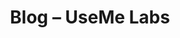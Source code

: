 ﻿---
title: "Blog – UseMe Labs"
description: "Latest updates and insights from the UseMe Labs team."
layout: "page"
hero:
  eyebrow: "Updates"
  headline: "Blog"
  subheadline: "We will share product updates, research and best practices."
sections:
  - id: "soon"
    heading: "Coming soon"
    body: |
      Articles are on the way. Subscribe to our newsletter to hear when the first stories go live.
---
